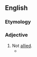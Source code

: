 ==English==

===Etymology===
{{prefix|en|un|allied}}

===Adjective===
{{en-adj|-}}

# Not [[allied]].
#* {{quote-text|lang=en|year=1973|author=Leonard Frank James|title=Rivalry, reason, and revolution|page=51|passage=England became the rallying-point and a balance in continental politics because her geographical position permitted her to remain '''unallied''' until an emergency threatened her and other nations.}}